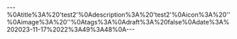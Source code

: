 ---%0Atitle%3A%20'test2'%0Adescription%3A%20'test2'%0Aicon%3A%20''%0Aimage%3A%20''%0Atags%3A%0Adraft%3A%20false%0Adate%3A%202023-11-17%2022%3A49%3A48%0A---